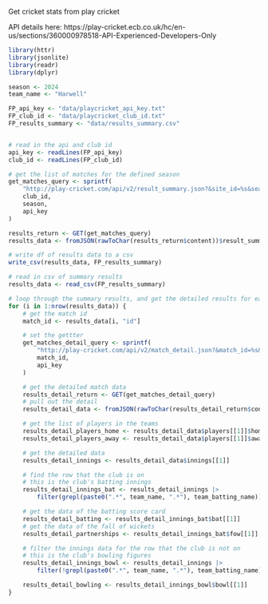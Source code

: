 Get cricket stats from play cricket

API details here: https://play-cricket.ecb.co.uk/hc/en-us/sections/360000978518-API-Experienced-Developers-Only

```r
library(httr)
library(jsonlite)
library(readr)
library(dplyr)

```

```r
season <- 2024
team_name <- "Harwell"


```


```r
FP_api_key <- "data/playcricket_api_key.txt"
FP_club_id <- "data/playcricket_club_id.txt"
FP_results_summary <- "data/results_summary.csv"



```


```r
# read in the api and club id
api_key <- readLines(FP_api_key)
club_id <- readLines(FP_club_id)

# get the list of matches for the defined season
get_matches_query <- sprintf(
    "http://play-cricket.com/api/v2/result_summary.json?&site_id=%s&season=%s&api_token=%s",
    club_id,
    season,
    api_key
)

results_return <- GET(get_matches_query)
results_data <- fromJSON(rawToChar(results_return$content))$result_summary

# write df of results data to a csv
write_csv(results_data, FP_results_summary)


```


```r

# read in csv of summary results
results_data <- read_csv(FP_results_summary)

# loop through the summary results, and get the detailed results for each match
for (i in 1:nrow(results_data)) {
    # get the match id
    match_id <- results_data[i, "id"]

    # set the gettter
    get_matches_detail_query <- sprintf(
        "http://play-cricket.com/api/v2/match_detail.json?&match_id=%s&api_token=%s",
        match_id,
        api_key
    )

    # get the detailed match data
    results_detail_return <- GET(get_matches_detail_query)
    # pull out the detail
    results_detail_data <- fromJSON(rawToChar(results_detail_return$content))$match_details

    # get the list of players in the teams
    results_detail_players_home <- results_detail_data$players[[1]]$home_team[[1]]
    results_detail_players_away <- results_detail_data$players[[1]]$away_team[[1]]

    # get the detailed data
    results_detail_innings <- results_detail_data$innings[[1]]

    # find the row that the club is on
    # this is the club's batting innings
    results_detail_innings_bat <- results_detail_innings |>
        filter(grepl(paste0(".*", team_name, ".*"), team_batting_name))

    # get the data of the batting score card
    results_detail_batting <- results_detail_innings_bat$bat[[1]]
    # get the data of the fall of wickets
    results_detail_partnerships <- results_detail_innings_bat$fow[[1]]

    # filter the innings data for the row that the club is not on
    # this is the club's bowling figures
    results_detail_innings_bowl <- results_detail_innings |>
        filter(!grepl(paste0(".*", team_name, ".*"), team_batting_name))

    results_detail_bowling <- results_detail_innings_bowl$bowl[[1]]
}



```